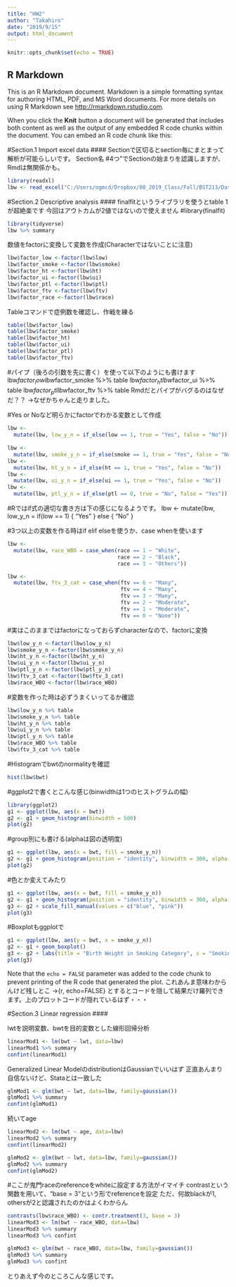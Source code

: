 ---
title: "HW2"
author: "Takahiro"
date: "2019/9/15"
output: html_document
---

```{r setup, include=FALSE}
knitr::opts_chunk$set(echo = TRUE)
```

## R Markdown

This is an R Markdown document. Markdown is a simple formatting syntax for authoring HTML, PDF, and MS Word documents. For more details on using R Markdown see <http://rmarkdown.rstudio.com>.

When you click the **Knit** button a document will be generated that includes both content as well as the output of any embedded R code chunks within the document. You can embed an R code chunk like this:

#Section.1 Import excel data ####
Sectionで区切るとsection毎にまとまって解析が可能らしいです。
Section名 #4つ"でSectionの始まりを認識しますが、Rmdは無関係かも。

```{r}
library(readxl)
lbw <- read_excel("C:/Users/ogmcd/Dropbox/00_2019_Class/Fall/BST213/Dataset/lbw.xls", sheet = "lbw")
```


#Section.2 Descriptive analysis ####
finalfitというライブラリを使うとtable 1が超絶楽です
今回はアウトカムが2値ではないので使えません
#library(finalfit)


```{r}
library(tidyverse)
lbw %>% summary
```


数値をfactorに変換して変数を作成(Characterではないことに注意)


```{r}
lbw$factor_low <-factor(lbw$low)
lbw$factor_smoke <-factor(lbw$smoke)
lbw$factor_ht <-factor(lbw$ht)
lbw$factor_ui <-factor(lbw$ui)
lbw$factor_ptl <-factor(lbw$ptl)
lbw$factor_ftv <-factor(lbw$ftv)
lbw$factor_race <-factor(lbw$race)
```


Tableコマンドで症例数を確認し、作戦を練る


```{r}
table(lbw$factor_low)
table(lbw$factor_smoke)
table(lbw$factor_ht)
table(lbw$factor_ui)
table(lbw$factor_ptl)
table(lbw$factor_ftv)
```


#パイプ（後ろの引数を先に書く）を使って以下のようにも書けます
lbw$factor_low %>% table
lbw$factor_smoke %>% table
lbw$factor_ht %>% table
lbw$factor_ui %>% table
lbw$factor_ptl %>% table
lbw$factor_ftv %>% table
Rmdだとパイプがバグるのはなぜだ？？
->なぜかちゃんと走りました。

#Yes or Noなど明らかにfactorでわかる変数として作成


```{r}
lbw <-
  mutate(lbw, low_y_n = if_else(low == 1, true = "Yes", false = "No"))
         
lbw <-
  mutate(lbw, smoke_y_n = if_else(smoke == 1, true = "Yes", false = "No"))
lbw <-
  mutate(lbw, ht_y_n = if_else(ht == 1, true = "Yes", false = "No"))
lbw <-
  mutate(lbw, ui_y_n = if_else(ui == 1, true = "Yes", false = "No"))
lbw <-
  mutate(lbw, ptl_y_n = if_else(ptl == 0, true = "No", false = "Yes"))
```


#Rではif式の適切な書き方は下の感じになるようです。
lbw <-
  mutate(lbw, low_y_n = if(low == 1) {
    "Yes"
  } else {
    "No"
  }


#3つ以上の変数を作る時はif elif elseを使うか、case whenを使います


```{r}
lbw <-
  mutate(lbw, race_WBO = case_when(race == 1 ~ "White",
                                   race == 2 ~ "Black",
                                   race == 3 ~ "Others"))

lbw <-
  mutate(lbw, ftv_3_cat = case_when(ftv == 6 ~ "Many",
                                    ftv == 4 ~ "Many",
                                    ftv == 3 ~ "Many",
                                    ftv == 2 ~ "Moderate",
                                    ftv == 1 ~ "Moderate",
                                    ftv == 0 ~ "None"))
```


#実はこのままではfactorになっておらずcharacterなので、factorに変換


```{r}
lbw$low_y_n <-factor(lbw$low_y_n)
lbw$smoke_y_n <-factor(lbw$smoke_y_n)
lbw$ht_y_n <-factor(lbw$ht_y_n)
lbw$ui_y_n <-factor(lbw$ui_y_n)
lbw$ptl_y_n <-factor(lbw$ptl_y_n)
lbw$ftv_3_cat <-factor(lbw$ftv_3_cat)
lbw$race_WBO <-factor(lbw$race_WBO)
```


#変数を作った時は必ずうまくいってるか確認


```{r}
lbw$low_y_n %>% table
lbw$smoke_y_n %>% table
lbw$ht_y_n %>% table
lbw$ui_y_n %>% table
lbw$ptl_y_n %>% table
lbw$race_WBO %>% table
lbw$ftv_3_cat %>% table
```


#Histogramでbwtのnormalityを確認


```{r}
hist(lbw$bwt)
```


#ggplot2で書くとこんな感じ(binwidthは1つのヒストグラムの幅)


```{r}
library(ggplot2)
g1 <- ggplot(lbw, aes(x = bwt))
g2 <- g1 + geom_histogram(binwidth = 500)
plot(g2)
```


#group別にも書ける(alphaは図の透明度)


```{r}
g1 <- ggplot(lbw, aes(x = bwt, fill = smoke_y_n))
g2 <- g1 + geom_histogram(position = "identity", binwidth = 300, alpha = 0.5)
plot(g2)
```


#色とか変えてみたり


```{r}
g1 <- ggplot(lbw, aes(x = bwt, fill = smoke_y_n))
g2 <- g1 + geom_histogram(position = "identity", binwidth = 300, alpha = 0.5)
g3 <- g2 + scale_fill_manual(values = c("blue", "pink"))
plot(g3)
```


#Boxplotもggplotで


```{r, echo=FALSE}
g1 <- ggplot(lbw, aes(y = bwt, x = smoke_y_n))
g2 <- g1 + geom_boxplot()
g3 <- g2 + labs(title = "Birth Weight in Smoking Category", x = "Smoking Status", y = "Birth Weight")
plot(g3)
```

Note that the `echo = FALSE` parameter was added to the code chunk to prevent printing of the R code that generated the plot.
これあんま意味わからんけど残しとこ
->{r, echo=FALSE} とするとコードを隠して結果だけ羅列できます。上のプロットコードが隠れているはず・・・


#Section.3 Linear regression ####

lwtを説明変数、bwtを目的変数とした線形回帰分析


```{r}
linearMod1 <- lm(bwt ~ lwt, data=lbw)
linearMod1 %>% summary
confint(linearMod1)
```


Generalized Linear ModelのdistributionはGaussianでいいはず
正直あんまり自信ないけど、Stataとは一致した


```{r}
glmMod1 <- glm(bwt ~ lwt, data=lbw, family=gaussian())
glmMod1 %>% summary
confint(glmMod1)
```


続いてage


```{r}
linearMod2 <- lm(bwt ~ age, data=lbw)
linearMod2 %>% summary
confint(linearMod2)
```

```{r}
glmMod2 <- glm(bwt ~ lwt, data=lbw, family=gaussian())
glmMod2 %>% summary
confint(glmMod2)
```


#ここが鬼門raceのreferenceをwhiteに設定する方法がイマイチ
contrastという関数を用いて、"base = 3"という形でreferenceを設定
ただ、何故blackが1, othersが2と認識されたのかはよくわからん


```{r}
contrasts(lbw$race_WBO) <- contr.treatment(3, base = 3)
linearMod3 <- lm(bwt ~ race_WBO, data=lbw)
linearMod3 %>% summary
linearMod3 %>% confint
```

```{r}
glmMod3 <- glm(bwt ~ race_WBO, data=lbw, family=gaussian())
glmMod3 %>% summary
glmMod3 %>% confint
```


とりあえず今のところこんな感じです。
